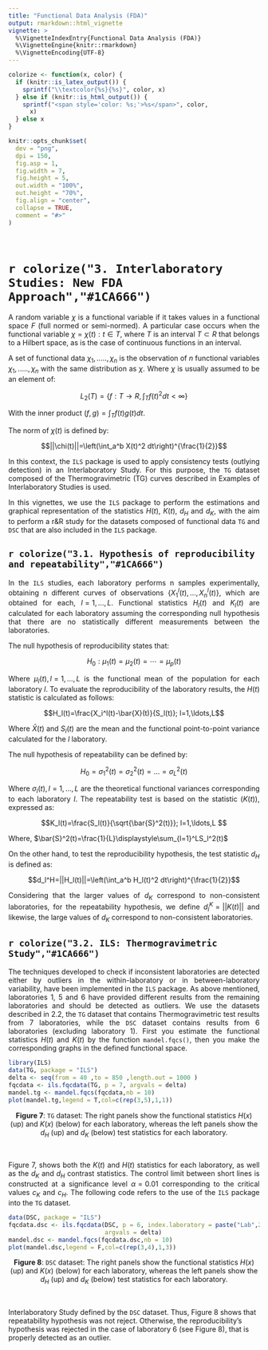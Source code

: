 ```yaml
---
title: "Functional Data Analysis (FDA)"
output: rmarkdown::html_vignette
vignette: >
  %\VignetteIndexEntry{Functional Data Analysis (FDA)}
  %\VignetteEngine{knitr::rmarkdown}
  %\VignetteEncoding{UTF-8}
---
```


```r
colorize <- function(x, color) {
  if (knitr::is_latex_output()) {
    sprintf("\\textcolor{%s}{%s}", color, x)
  } else if (knitr::is_html_output()) {
    sprintf("<span style='color: %s;'>%s</span>", color,
      x)
  } else x
}
```

```r
knitr::opts_chunk$set(
  dev = "png",
  dpi = 150,
  fig.asp = 1,
  fig.width = 7,
  fig.height = 5,
  out.width = "100%",
  out.height = "70%",
  fig.align = "center",
  collapse = TRUE,
  comment = "#>"
)
```

<br>

# `r colorize("3. Interlaboratory Studies: New FDA Approach","#1CA666")`

<p style="text-align:justify;">A random variable $\chi$ is a functional variable if it takes values in a functional space $F$ (full normed or semi-normed). A particular case occurs when the functional variable $\chi = {\chi(t) : t ∈ T}$, where $T$ is an interval $T ⊂ R$ that belongs to a Hilbert space, as is the case of continuous functions in an interval.</p>

<p style="text-align:justify;">A set of functional data $\chi_1, ....., \chi_n$ is the observation of $n$ functional variables $\chi_1, ....., \chi_n$ with the same distribution as $\chi$.  Where $\chi$ is usually assumed to be an element of:</p>

$$L_2(T) = \{f : T → R, \int_T f(t)^2dt < ∞\}$$

With the inner product $(f, g) = \int_T f (t) g (t) dt$.

The norm of $\chi(t)$ is defined by:

$$||\chi(t)||=\left(\int_a^b X(t)^2 dt\right)^{\frac{1}{2}}$$


<p style="text-align:justify;">In this context, the `ILS` package is used to apply consistency tests (outlying detection) in an Interlaboratory Study. For this purpose, the `TG` dataset composed of the Thermogravimetric (TG) curves described in Examples of Interlaboratory Studies is used.</p>

<p style="text-align:justify;">In this vignettes, we use the `ILS` package to perform the estimations and graphical representation of the statistics $H(t)$, $K(t)$, $d_H$ and $d_K$, with the aim to perform a r&R study for the datasets composed of functional data `TG` and `DSC` that are also included in the `ILS` package.</p>


## `r colorize("3.1. Hypothesis of reproducibility and repeatability","#1CA666")`

<p style="text-align:justify;">In the `ILS` studies, each laboratory performs n samples experimentally, obtaining n different curves of observations $\{X_1^l(t),\ldots,X_n^l(t)\}$, which are obtained
for each, $l=1,\ldots,L$. Functional statistics $H_l(t)$ and $K_l(t)$ are calculated for each laboratory assuming the corresponding null hypothesis that there are no statistically different measurements between the laboratories. </p>

The null hypothesis of reproducibility states that:

$$H_0: \mu_1(t)=\mu_2(t)=\cdots=\mu_p(t)$$

<p style="text-align:justify;">Where $\mu_l(t), l = 1,\ldots,L$ is the functional mean of the population for each laboratory $l$. To evaluate the reproducibility of the laboratory results, the $H(t)$ statistic is calculated as follows:</p>

$$H_l(t)=\frac{X_i^l(t)-\bar{X}(t)}{S_l(t)}; l=1,\ldots,L$$

<p style="text-align:justify;">Where $\bar{X}(t)$ and $S_l(t)$ are the mean and the functional point-to-point variance calculated for the $l$ laboratory.</p>

The null hypothesis of repeatability can be defined by:

$$H_0=\sigma_1^2(t)=\sigma_2^2(t)=\ldots=\sigma_L^2(t)$$

<p style="text-align:justify;">Where $\sigma_l(t), l = 1,\ldots,L$ are the theoretical functional variances corresponding to each laboratory $l$. The repeatability test is based on the statistic ($K(t)$), expressed as:</p>

$$K_l(t)=\frac{S_l(t)}{\sqrt{\bar{S}^2(t)}}; l=1,\ldots,L $$

Where, $\bar{S}^2(t)=\frac{1}{L}\displaystyle\sum_{l=1}^LS_l^2(t)$

<p style="text-align:justify;">On the other hand, to test the reproducibility hypothesis, the test statistic $d_H$ is defined as:</p>

$$d_l^H=||H_l(t)||=\left(\int_a^b H_l(t)^2 dt\right)^{\frac{1}{2}}$$

<p style="text-align:justify;">Considering that the larger values of $d_K$ correspond to non-consistent laboratories, for the repeatability hypothesis, we define $d_l^K=||K(t)||$ and likewise, the large values of $d_K$ correspond to non-consistent laboratories.</p>


## `r colorize("3.2. ILS: Thermogravimetric Study","#1CA666")`

<p style="text-align:justify;">The techniques developed to check if inconsistent laboratories are detected either by outliers in the within-laboratory or in between-laboratory variability, have been implemented in the `ILS` package. As above mentioned, laboratories 1, 5 and 6 have provided different results from the remaining laboratories and should be detected as outliers. We use the datasets described in 2.2, the `TG` dataset that contains Thermogravimetric test results from 7 laboratories, while the `DSC` dataset contains results from 6 laboratories (excluding laboratory 1). First you estimate the functional statistics $H(t)$ and $K(t)$ by the function `mandel.fqcs()`, then you make the corresponding graphs in the defined functional space. </p>

```r
library(ILS)
data(TG, package = "ILS")
delta <- seq(from = 40 ,to = 850 ,length.out = 1000 )
fqcdata <- ils.fqcdata(TG, p = 7, argvals = delta)
mandel.tg <- mandel.fqcs(fqcdata,nb = 10)
plot(mandel.tg,legend = T,col=c(rep(3,5),1,1))
```
<center>__Figure 7__: `TG` dataset: The right panels show the functional statistics $H(x)$ (up) and $K(x)$ (below) for each laboratory, whereas the left panels show the $d_H$ (up) and $d_K$ (below) test statistics for each laboratory.</center>

<br>

<p style="text-align:justify;">Figure 7, shows both the $K(t)$ and $H(t)$ statistics for each laboratory, as well as the $d_K$ and $d_H$ contrast statistics. The control limit between short lines is constructed at a significance level $\alpha = 0.01$ corresponding to the critical values $c_K$ and $c_H$. The following code refers to the use of the `ILS` package into the `TG` dataset.</p>


```r
data(DSC, package = "ILS")
fqcdata.dsc <- ils.fqcdata(DSC, p = 6, index.laboratory = paste("Lab",2:7), 
                           argvals = delta)
mandel.dsc <- mandel.fqcs(fqcdata.dsc,nb = 10)
plot(mandel.dsc,legend = F,col=c(rep(3,4),1,3))

```

<center> __Figure 8__: `DSC` dataset: The right panels show the functional statistics $H(x)$ (up) and $K(x)$ (below) for each laboratory, whereas the left panels show the $d_H$ (up) and $d_K$ (below) test statistics for each laboratory.</center>

<br>

Interlaboratory Study defined by the `DSC` dataset. Thus, Figure 8 shows that repeatability hypothesis was not reject. Otherwise, the reproducibility’s hypothesis was rejected in the case of laboratory 6 (see Figure 8), that is properly detected as an outlier.
